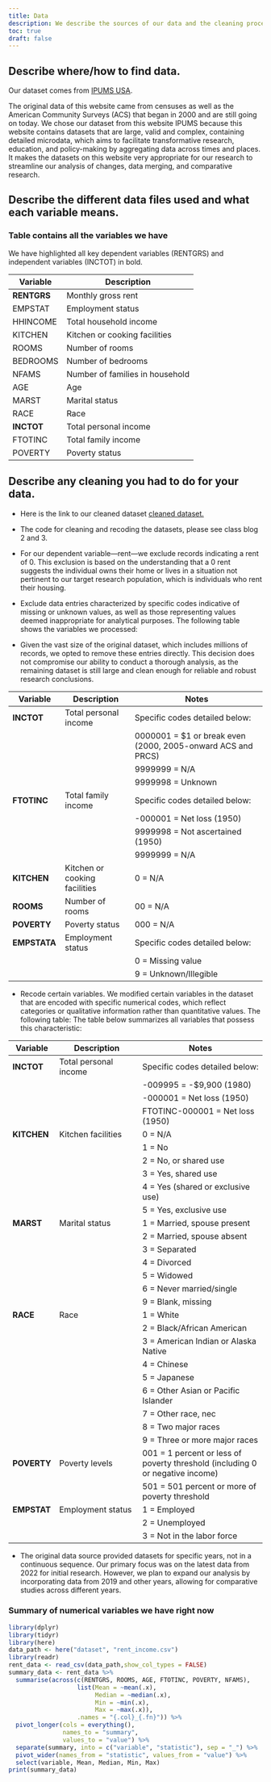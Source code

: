 ```yaml
---
title: Data
description: We describe the sources of our data and the cleaning process.
toc: true
draft: false
---
```

## Describe where/how to find data.
Our dataset comes from [IPUMS USA](https://usa.ipums.org/usa/index.shtml).  

The original data of this website came from censuses as well as the American Community Surveys (ACS) that began in 2000 and are still going on today. We chose our dataset from this website IPUMS because this website contains datasets that are large, valid and complex, containing detailed microdata, which aims to facilitate transformative research, education, and policy-making by aggregating data across times and places. It makes the datasets on this website very appropriate for our research to streamline our analysis of changes, data merging, and comparative research.
  
  
## Describe the different data files used and what each variable means.

### Table contains all the variables we have
We have highlighted all key dependent variables (RENTGRS) and independent variables (INCTOT) in bold.

| Variable | Description                       |
|----------|-----------------------------------|
| **RENTGRS** | Monthly gross rent                |
| EMPSTAT   | Employment status                 |
| HHINCOME  | Total household income            |
| KITCHEN   | Kitchen or cooking facilities     |
| ROOMS     | Number of rooms                   |
| BEDROOMS  | Number of bedrooms                |
| NFAMS     | Number of families in household   |
| AGE       | Age                               |
| MARST     | Marital status                    |
| RACE      | Race           |
|**INCTOT** | Total personal income             |
| FTOTINC   | Total family income               |
| POVERTY   | Poverty status                    |


## Describe any cleaning you had to do for your data.
- Here is the link to our cleaned dataset [cleaned dataset.](./dataset//rent_income.rds)

- The code for cleaning and recoding the datasets, please see class blog 2 and 3. 

- For our dependent variable—rent—we exclude records indicating a rent of 0. This exclusion is based on the understanding that a 0 rent suggests the individual owns their home or lives in a situation not pertinent to our target research population, which is individuals who rent their housing.

- Exclude data entries characterized by specific codes indicative of missing or unknown values, as well as those representing values deemed inappropriate for analytical purposes. The following table shows the variables we processed:
* Given the vast size of the original dataset, which includes millions of records, we opted to remove these entries directly. This decision does not compromise our ability to conduct a thorough analysis, as the remaining dataset is still large and clean enough for reliable and robust research conclusions.

| Variable     | Description                     | Notes                                                                                                   |
|---------------|--------------------|-------------------------------------|
| **INCTOT**   | Total personal income           | Specific codes detailed below:                                                                          |
|              |                                 | 0000001 = \$1 or break even (2000, 2005-onward ACS and PRCS)                                            |
|              |                                 | 9999999 = N/A                                                                                           |
|              |                                 | 9999998 = Unknown                                                                                       |
| **FTOTINC**  | Total family income             | Specific codes detailed below:                                                                          |
|              |                                 | -000001 = Net loss (1950)                                                                               |
|              |                                 | 9999998 = Not ascertained (1950)                                                                        |
|              |                                 | 9999999 = N/A                                                                                           |
| **KITCHEN**  | Kitchen or cooking facilities   | 0 = N/A                                                                                                 |
| **ROOMS**    | Number of rooms                 | 00 = N/A                                                                                                |                                                            |
| **POVERTY**  | Poverty status                  | 000 = N/A                                                                                               |
| **EMPSTATA**  | Employment status            | Specific codes detailed below:                                                                          |
|              |                                 | 0 = Missing value                                                                               |
|              |                                 | 9 = Unknown/Illegible

- Recode certain variables. We modified certain variables in the dataset that are encoded with specific numerical codes, which reflect categories or qualitative information rather than quantitative values.
The following table:
The table below summarizes all variables that possess this characteristic:

| Variable   | Description                                | Notes                                                             |
|------------|--------------------------------------------|-------------------------------------------------------------------|
| **INCTOT**     | Total personal income                      | Specific codes detailed below:                                    |
|            |                                            | -009995 = -$9,900 (1980)                                           |
|            |                                            | -000001 = Net loss (1950)                                          |
|            |                                            | FTOTINC-000001 = Net loss (1950)                                   |
| **KITCHEN**    | Kitchen facilities                         | 0 = N/A                                                            |
|            |                                            | 1 = No                                                            |
|            |                                            | 2 = No, or shared use                                              |
|            |                                            | 3 = Yes, shared use                                                |
|            |                                            | 4 = Yes (shared or exclusive use)                                  |
|            |                                            | 5 = Yes, exclusive use                                             |
| **MARST**      | Marital status                             | 1 = Married, spouse present                                        |
|            |                                            | 2 = Married, spouse absent                                         |
|            |                                            | 3 = Separated                                                      |
|            |                                            | 4 = Divorced                                                       |
|            |                                            | 5 = Widowed                                                        |
|            |                                            | 6 = Never married/single                                           |
|            |                                            | 9 = Blank, missing                                                 |
| **RACE**       | Race                                       | 1 = White                                                          |
|            |                                            | 2 = Black/African American                                         |
|            |                                            | 3 = American Indian or Alaska Native                               |
|            |                                            | 4 = Chinese                                                        |
|            |                                            | 5 = Japanese                                                       |
|            |                                            | 6 = Other Asian or Pacific Islander                                |
|            |                                            | 7 = Other race, nec                                                |
|            |                                            | 8 = Two major races                                                |
|            |                                            | 9 = Three or more major races                                      |
| **POVERTY**    | Poverty levels                             | 001 = 1 percent or less of poverty threshold (including 0 or negative income) |
|            |                                            | 501 = 501 percent or more of poverty threshold                     |
| **EMPSTAT**       | Employment status                                       | 1 = Employed                                                       |
|            |                                            | 2 = Unemployed                                         |
|            |                                            | 3 = Not in the labor force                               |

- The original data source provided datasets for specific years, not in a continuous sequence. Our primary focus was on the latest data from 2022 for initial research. However, we plan to expand our analysis by incorporating data from 2019 and other years, allowing for comparative studies across different years.

### Summary of numerical variables we have right now 
```r
library(dplyr)
library(tidyr)
library(here)
data_path <- here("dataset", "rent_income.csv")
library(readr)
rent_data <- read_csv(data_path,show_col_types = FALSE)
summary_data <- rent_data %>%
  summarise(across(c(RENTGRS, ROOMS, AGE, FTOTINC, POVERTY, NFAMS),
                   list(Mean = ~mean(.x),
                        Median = ~median(.x),
                        Min = ~min(.x),
                        Max = ~max(.x)),
                   .names = "{.col}_{.fn}")) %>%
  pivot_longer(cols = everything(),
               names_to = "summary",
               values_to = "value") %>%
  separate(summary, into = c("variable", "statistic"), sep = "_") %>%
  pivot_wider(names_from = "statistic", values_from = "value") %>%
  select(variable, Mean, Median, Min, Max)
print(summary_data)
```


  